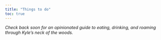 ```yaml
---
title: "Things to do"
toc: true
---
```


*Check back soon for an opinionated guide to eating, drinking, and roaming through Kyle's neck of the woods.*
